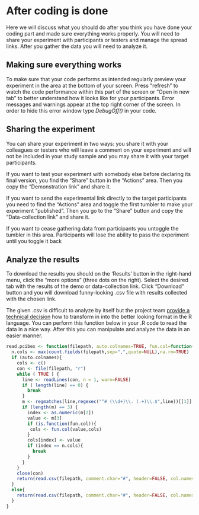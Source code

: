 # After coding is done

Here we will discuss what you should do after you think you have done your coding part and made sure everything works properly. You will need to share your experiment with participants or testers and manage the spread links. After you gather the data you will need to analyze it.

## Making sure everything works

To make sure that your code performs as intended regularly preview your experiment in the area at the bottom of your screen. Press "refresh" to watch the code performance within this part of the screen or "Open in new tab" to better understand how it looks like for your participants. Error messages and warnings appear at the top right corner of the screen. In order to hide this error window type *DebugOff()* in your code.

## Sharing the experiment

You can share your experiment in two ways: you share it with your colleagues or testers who will leave a comment on your experiment and will not be included in your study sample and you may share it with your target participants.

If you want to test your experiment with somebody else before declaring its final version, you find the "Share" button in the "Actions" area. Then you copy the "Demonstration link" and share it.

If you want to send the experimental link directly to the target participants you need to find the "Actions" area and toggle the first tumbler to make your experiment "published". Then you go to the "Share" button and copy the "Data-collection link" and share it.

If you want to cease gathering data from participants you untoggle the tumbler in this area. Participants will lose the ability to pass the experiment until you toggle it back

## Analyze the results

To download the results you should on the 'Results' button in the right-hand menu, click the "more options" (three dots on the right). Select the desired tab with the results of the demo or data-collection link. Click "Download" button and you will download funny-looking .csv file with results collected with the chosen link.

The given .csv is difficult to analyze by itself but the project team [provide a technical decision](https://doc.pcibex.net/how-to-guides/data-transformation/) how to transform in into the better looking format in the R language. You can perform this function below in your .R code to read the data in a nice way. After this you can manipulate and analyze the data in an easier manner.

```r
read.pcibex <- function(filepath, auto.colnames=TRUE, fun.col=function(col,cols){cols[cols==col]<-paste(col,"Ibex",sep=".");return(cols)}) {
  n.cols <- max(count.fields(filepath,sep=",",quote=NULL),na.rm=TRUE)
  if (auto.colnames){
    cols <- c()
    con <- file(filepath, "r")
    while ( TRUE ) {
      line <- readLines(con, n = 1, warn=FALSE)
      if ( length(line) == 0) {
        break
      }
      m <- regmatches(line,regexec("^# (\\d+)\\. (.+)\\.$",line))[[1]]
      if (length(m) == 3) {
        index <- as.numeric(m[2])
        value <- m[3]
        if (is.function(fun.col)){
         cols <- fun.col(value,cols)
        }
        cols[index] <- value
        if (index == n.cols){
          break
        }
      }
    }
    close(con)
    return(read.csv(filepath, comment.char="#", header=FALSE, col.names=cols))
  }
  else{
    return(read.csv(filepath, comment.char="#", header=FALSE, col.names=seq(1:n.cols)))
  }
}
```
